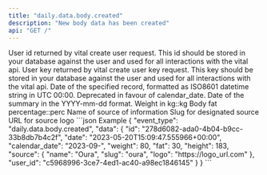 ```yaml
---
title: "daily.data.body.created"
description: "New body data has been created"
api: "GET /"
---
```

<ResponseField name="event_type" type="string" required="false">

</ResponseField>
<ResponseField name="data" type="ClientFacingBody" required="true">
<Expandable title="ClientFacingBody">
<ResponseField name="user_id" type="string" required="true">
User id returned by vital create user request. This id should be stored in your database against the user and used for all interactions with the vital api.
</ResponseField>
<ResponseField name="user_key" type="string" required="false">
User key returned by vital create user key request. This key should be stored in your database against the user and used for all interactions with the vital api.
</ResponseField>
<ResponseField name="id" type="string" required="true">

</ResponseField>
<ResponseField name="date" type="string" required="true">
Date of the specified record, formatted as ISO8601 datetime string in UTC 00:00. Deprecated in favour of calendar_date.
</ResponseField>
<ResponseField name="calendar_date" type="string" required="true">
Date of the summary in the YYYY-mm-dd format.
</ResponseField>
<ResponseField name="weight" type="number" required="false">
Weight in kg::kg
</ResponseField>
<ResponseField name="fat" type="number" required="false">
Body fat percentage::perc
</ResponseField>
<ResponseField name="source" type="ClientFacingSource" required="true">
<Expandable title="ClientFacingSource">
<ResponseField name="name" type="string" required="true">
Name of source of information
</ResponseField>
<ResponseField name="slug" type="string" required="true">
Slug for designated source
</ResponseField>
<ResponseField name="logo" type="string" required="true">
URL for source logo
</ResponseField>
</Expandable>
</ResponseField>
</Expandable>
</ResponseField>
<ResponseExample>
```json Example
{
  "event_type": "daily.data.body.created",
  "data": {
    "id": "278d6082-ada0-4b04-b9cc-33b8db7b4c2f",
    "date": "2023-05-20T15:09:47.555966+00:00",
    "calendar_date": "2023-09-",
    "weight": 80,
    "fat": 30,
    "height": 183,
    "source": {
      "name": "Oura",
      "slug": "oura",
      "logo": "https://logo_url.com"
    },
    "user_id": "c5968996-3ce7-4ed1-ac40-a98ec1846145"
  }
}
```
</ResponseExample> 
